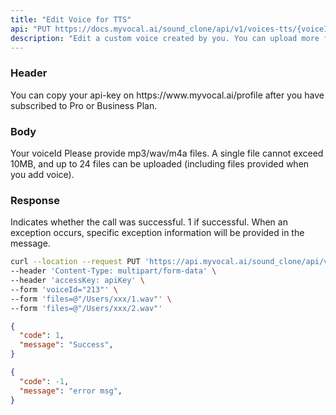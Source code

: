 ---
title: "Edit Voice for TTS"
api: "PUT https://docs.myvocal.ai/sound_clone/api/v1/voices-tts/{voiceId}"
description: "Edit a custom voice created by you. You can upload more files to improve your voice.(❗❗❗File-related interfaces are not supported, please use interface tools for requests.)"
---

### Header
<ParamField header="accessKey"   type="string" required>
  You can copy your api-key on https://www.myvocal.ai/profile after you have subscribed to Pro or Business Plan.
</ParamField>

### Body

<ParamField path="voiceId" type="string" required>
  Your voiceId
</ParamField>
<ParamField body="files" type="files" required>
  Please provide mp3/wav/m4a files. A single file cannot exceed 10MB, and up to 24 files can be uploaded (including files provided when you add voice).
</ParamField>

### Response

<ResponseField name="code" type="number" >
  Indicates whether the call was successful. 1 if successful.
</ResponseField>

<ResponseField name="message" type="string" >
  When an exception occurs, specific exception information will be provided in the message.
</ResponseField>


<RequestExample>

```bash Example Request
curl --location --request PUT 'https://api.myvocal.ai/sound_clone/api/v1/voices-tts/{voiceId}' \
--header 'Content-Type: multipart/form-data' \
--header 'accessKey: apiKey' \
--form 'voiceId="213"' \
--form 'files=@"/Users/xxx/1.wav"' \
--form 'files=@"/Users/xxx/2.wav"'
```
</RequestExample>

<ResponseExample>

```json  200（success）
{
  "code": 1,
  "message": "Success",
}
```
```json  200（fail）
{
  "code": -1,
  "message": "error msg",
}
```

</ResponseExample>
